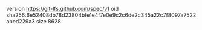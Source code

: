 version https://git-lfs.github.com/spec/v1
oid sha256:6e52408db78d23804bfe1e4f7e0e9c2c6de2c345a22c7f8097a7522abed229a3
size 8628
